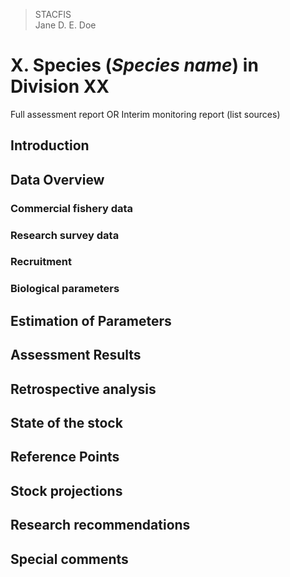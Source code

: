 >STACFIS  
>Jane D. E. Doe

<!-- Note: change X below to the proper number for the STACFIS report. Also change X in the _bookdown.yml file to generate the appropriate figure numbering. -->

# X. Species (*Species name*) in Division XX 

Full assessment report OR Interim monitoring report (list sources)

## Introduction

## Data Overview

### Commercial fishery data 

### Research survey data 

### Recruitment

### Biological parameters

## Estimation of Parameters

## Assessment Results

## Retrospective analysis

## State of the stock

## Reference Points

## Stock projections

## Research recommendations

## Special comments
